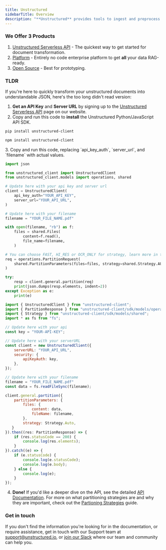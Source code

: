 ```yaml
---
title: Unstructured
sidebarTitle: Overview
description: "**Unstructured** provides tools to ingest and preprocess unstructured documents for `Retrieval Augmented Generation (RAG)` and `Fine Tuning`."
---
```


### We Offer 3 Products

1. [Unstructured Serverless API](/api-reference/api-services/overview "API") - The quickest way to get started for document transformation.
2. [Platform](/platform/overview "Platform") - Entirely no code enterprise platform to get **all** your data RAG-ready.
3. [Open Source](/open-source/introduction/overview/ "OSS") - Best for prototyping.

### TLDR

If you're here to quickly transform your unstructured documents into understandable JSON, here's the too long didn't read version:

1. **Get an API Key** and **Server URL** by signing up to the [Unstructured Serverless API](https://unstructured.io/api-key-hosted) page on our website.
2. Copy and run this code to **install** the Unstructured Python/JavaScript API SDK.

<CodeGroup>

```bash  Python
pip install unstructured-client
```

```bash  JavaScript
npm install unstructured-client
```
</CodeGroup>
3. Copy and run this code, replacing `api_key_auth`, `server_url`, and `filename` with actual values.

<CodeGroup>

```python Python
import json

from unstructured_client import UnstructuredClient
from unstructured_client.models import operations, shared

# Update here with your api key and server url
client = UnstructuredClient(
    api_key_auth="YOUR_API_KEY",
    server_url="YOUR_API_URL",
)

# Update here with your filename
filename = "YOUR_FILE_NAME.pdf"

with open(filename, "rb") as f:
    files = shared.Files(
        content=f.read(),
        file_name=filename,
    )

# You can choose FAST, HI_RES or OCR_ONLY for strategy, learn more in the docs at step 4
req = operations.PartitionRequest(
    shared.PartitionParameters(files=files, strategy=shared.Strategy.AUTO)
)

try:
    resp = client.general.partition(req)
    print(json.dumps(resp.elements, indent=2))
except Exception as e:
    print(e)
```

```javascript TypeScript
import { UnstructuredClient } from "unstructured-client";
import { PartitionResponse } from "unstructured-client/sdk/models/operations";
import { Strategy } from "unstructured-client/sdk/models/shared";
import * as fs from "fs";

// Update here with your api 
const key = "YOUR-API-KEY";

// Update here with your serverURL
const client = new UnstructuredClient({
    serverURL: "YOUR_API_URL",
    security: {
        apiKeyAuth: key,
    },
});

// Update here with your filename
filename = "YOUR_FILE_NAME.pdf"
const data = fs.readFileSync(filename);

client.general.partition({
    partitionParameters: {
        files: {
            content: data,
            fileName: filename,
        },
        strategy: Strategy.Auto,
   }
}).then((res: PartitionResponse) => {
    if (res.statusCode == 200) {
        console.log(res.elements);
    }
}).catch((e) => {
    if (e.statusCode) {
        console.log(e.statusCode);
        console.log(e.body);
    } else {
        console.log(e);
    }
});
```
</CodeGroup>

4. **Done!** If you'd like a deeper dive on the API, see the detailed [API Documentation](/api-reference/api-services/overview "API"). For more on what partitioning strategies are and why they are important, check out the  [Partioning Strategies](/api-reference/api-services/partitioning "Partioning Strategies") guide.


   

### Get in touch

If you don't find the information you're looking for in the documentation, or require assistance,
get in touch with our Support team at [support@unstructured.io](mailto:support%40unstructured.io),
or [join our Slack](https://short.unstructured.io/pzw05l7) where our team and community can help you.

